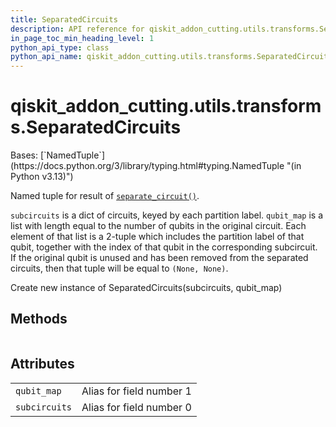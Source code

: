 ```yaml
---
title: SeparatedCircuits
description: API reference for qiskit_addon_cutting.utils.transforms.SeparatedCircuits
in_page_toc_min_heading_level: 1
python_api_type: class
python_api_name: qiskit_addon_cutting.utils.transforms.SeparatedCircuits
---
```


<span id="qiskit-addon-cutting-utils-transforms-separatedcircuits" />

# qiskit\_addon\_cutting.utils.transforms.SeparatedCircuits

<Class id="qiskit_addon_cutting.utils.transforms.SeparatedCircuits" isDedicatedPage={true} github="https://github.com/Qiskit/qiskit-addon-cutting/tree/stable/0.9/qiskit_addon_cutting/utils/transforms.py" signature="SeparatedCircuits(subcircuits: dict[Hashable, QuantumCircuit], qubit_map: list[tuple[Hashable, int] | tuple[None, None]])" modifiers="class">
  Bases: [`NamedTuple`](https://docs.python.org/3/library/typing.html#typing.NamedTuple "(in Python v3.13)")

  Named tuple for result of [`separate_circuit()`](qiskit_addon_cutting.utils.transforms.separate_circuit "qiskit_addon_cutting.utils.transforms.separate_circuit").

  `subcircuits` is a dict of circuits, keyed by each partition label. `qubit_map` is a list with length equal to the number of qubits in the original circuit. Each element of that list is a 2-tuple which includes the partition label of that qubit, together with the index of that qubit in the corresponding subcircuit. If the original qubit is unused and has been removed from the separated circuits, then that tuple will be equal to `(None, None)`.

  Create new instance of SeparatedCircuits(subcircuits, qubit\_map)

  ## Methods

  |   |
  | - |

  ## Attributes

  |               |                          |
  | ------------- | ------------------------ |
  | `qubit_map`   | Alias for field number 1 |
  | `subcircuits` | Alias for field number 0 |
</Class>


